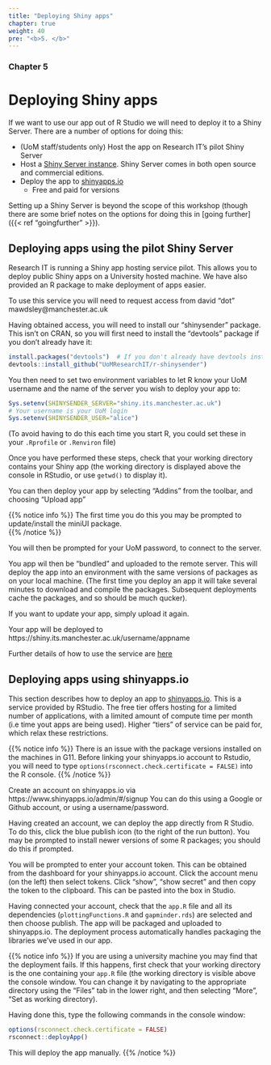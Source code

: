 ```yaml
---
title: "Deploying Shiny apps"
chapter: true
weight: 40
pre: "<b>5. </b>"
---
```

### Chapter 5

# Deploying Shiny apps

If we want to use our app out of R Studio we will need to deploy it to a Shiny Server.  There are a number of options for doing this:

* (UoM staff/students only) Host the app on Research IT's pilot Shiny Server
* Host a [Shiny Server instance](https://www.rstudio.com/products/shiny/shiny-server/).   Shiny Server comes in both open source and commercial editions.   
* Deploy the app to [shinyapps.io](https://www.shinyapps.io)
   * Free and paid for versions

Setting up a Shiny Server is beyond the scope of this workshop (though there are some brief notes on the options for doing this in [going further]({{< ref "goingfurther" >}}).   


## Deploying apps using the pilot Shiny Server

Research IT is running a Shiny app hosting service pilot.  This allows you to 
deploy public Shiny apps on a University hosted machine.   We have also provided
an R package to make deployment of apps easier.   

To use this service you will need to request access from david "dot" mawdsley@manchester.ac.uk

Having obtained access, you will need to install our "shinysender" package.
This isn't on CRAN, so you will first need to install the "devtools" package
if you don't already have it:

```r
install.packages("devtools")  # If you don't already have devtools installed
devtools::install_github("UoMResearchIT/r-shinysender")

```

You then need to set two environment variables to let R know your UoM username
and the name of the server you wish to deploy your app to:


```r
Sys.setenv(SHINYSENDER_SERVER="shiny.its.manchester.ac.uk")  
# Your username is your UoM login
Sys.setenv(SHINYSENDER_USER="alice")
```

(To avoid having to do this each time you start R, you could set these in your
`.Rprofile` or `.Renviron` file)

Once you have performed these steps, check that your working directory contains
your Shiny app (the working directory is displayed above the console in RStudio,
or use `getwd()` to display it).  

You can then deploy your app by selecting "Addins" from the toolbar, and choosing "Upload app"

{{% notice info %}}
The first time you do this you may be prompted to update/install the miniUI 
package.  
{{% /notice %}}

You will then be prompted for your UoM password, to connect to the server.

You app wil then be "bundled" and uploaded to the remote server.  This will 
deploy the app into an environment with the same versions of packages as on 
your local machine.  (The first time you deploy an app it will take several 
minutes to download and compile the packages.  Subsequent deployments cache
the packages, and so should be much qucker).

If you want to update your app, simply upload it again.

Your app will be deployed to https://shiny.its.manchester.ac.uk/username/appname

Further details of how to use the service are [here](https://github.com/UoMResearchIT/r-shinysender/blob/master/README.md)






## Deploying apps using shinyapps.io

This section describes how to deploy an app to 
[shinyapps.io](https://www.shinyapps.io).  This is a service provided by RStudio.
The free tier offers hosting for a limited number of applications, with a limited
amount of compute time per month (i.e time yout apps are being used).  Higher "tiers" of service can be paid for, which relax these restrictions.


{{% notice info %}}
There is an issue with the package versions installed on the machines in G11.  Before linking your shinyapps.io account to Rstudio, you will need to type `options(rsconnect.check.certificate = FALSE)` into the R console.
{{% /notice %}}


Create an account on shinyapps.io via https://www.shinyapps.io/admin/#/signup  You can do this using a Google or Github account, or using a username/password.

Having created an account, we can deploy the app directly from R Studio. To do this, click the blue publish icon (to the right of the run button).  You may be prompted to install newer versions of some R packages; you should do this if prompted.

You will be prompted to enter your account token.  This can be obtained from the dashboard for your shinyapps.io account.  Click the account menu (on the left) then select tokens.  Click "show", "show secret" and then copy the token to the clipboard.  This can be pasted into the box in Studio.

Having connected your account, check that the `app.R` file and all its dependencies (`plottingFunctions.R` and `gapminder.rds`) are selected and then choose publish.  The app will be packaged and uploaded to shinyapps.io.  The deployment process automatically handles packaging the libraries we've used in our app.


{{% notice info %}}
If you are using a university machine you may find that the deployment fails.  If this happens, first check that your working directory is the one containing your `app.R` file (the working directory is visible above the console window.  You can change it by navigating to the appropriate directory using the "Files" tab in the lower right, and then selecting "More", "Set as working directory).

Having done this, type the following commands in the console window:

```r
options(rsconnect.check.certificate = FALSE)
rsconnect::deployApp()
```

This will deploy the app manually.
{{% /notice %}}



